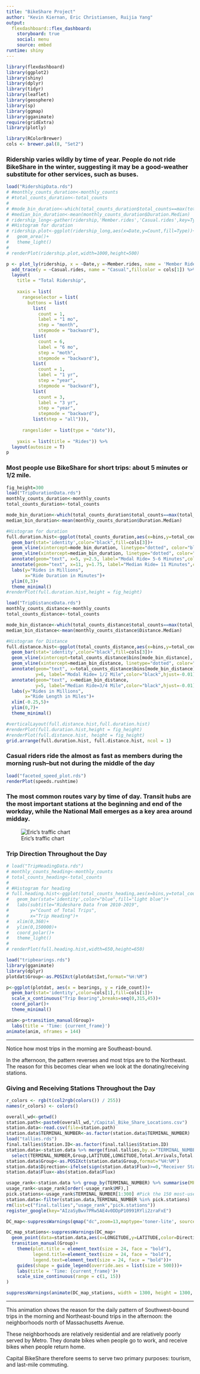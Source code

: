 ```yaml
---
title: "BikeShare Project"
author: "Kevin Kiernan, Eric Christiansen, Ruijia Yang"
output: 
  flexdashboard::flex_dashboard:
    storyboard: true
    social: menu
    source: embed
runtime: shiny
---
```


```r
library(flexdashboard)
library(ggplot2)
library(shiny)
library(dplyr)
library(tidyr)
library(leaflet)
library(geosphere)
library(sp)
library(ggmap)
library(gganimate)
require(gridExtra)
library(plotly)

library(RColorBrewer)
cols <- brewer.pal(8, "Set2")
```

### Ridership varies wildly by time of year. People do not ride BikeShare in the winter, suggesting it may be a good-weather substitute for other services, such as buses.
```r
load("RidershipData.rds")
# #monthly_counts_duration<-monthly_counts
# #total_counts_duration<-total_counts
# 
# #mode_bin_duration<-which(total_counts_duration$total_counts==max(total_counts_duration$total_counts))
# #median_bin_duration<-mean(monthly_counts_duration$Duration.Median)
# ridership_long<-gather(ridership,'Member.rides','Casual.rides',key=Type,value=Count)
# #Histogram for duration
# ridership.plot<-ggplot(ridership_long,aes(x=Date,y=Count,fill=Type))+
#   geom_area()+
#   theme_light()
# 
# renderPlot(ridership.plot,width=1000,height=500)

p <- plot_ly(ridership, x = ~Date,y =~Member.rides, name = 'Member Rides', type = 'scatter', mode = 'none', stackgroup = 'one', fillcolor = cols[3]) %>%
  add_trace(y = ~Casual.rides, name = "Casual",fillcolor = cols[1]) %>%
  layout(
    title = "Total Ridership",
    
    xaxis = list(
      rangeselector = list(
        buttons = list(
          list(
            count = 1,
            label = "1 mo",
            step = "month",
            stepmode = "backward"),
          list(
            count = 6,
            label = "6 mo",
            step = "moth",
            stepmode = "backward"),
          list(
            count = 1,
            label = "1 yr",
            step = "year",
            stepmode = "backward"),
          list(
            count = 3,
            label = "3 yr",
            step = "year",
            stepmode = "backward"),
          list(step = "all"))),
      
      rangeslider = list(type = "date")),
    
    yaxis = list(title = "Rides")) %>%
  layout(autosize = T)
p
```

### Most people use BikeShare for short trips: about 5 minutes or 1/2 mile.

```r
fig_height=300
load("TripDurationData.rds")
monthly_counts_duration<-monthly_counts
total_counts_duration<-total_counts

mode_bin_duration<-which(total_counts_duration$total_counts==max(total_counts_duration$total_counts))
median_bin_duration<-mean(monthly_counts_duration$Duration.Median)

#Histogram for duration
full.duration.hist<-ggplot(total_counts_duration,aes(x=bins,y=total_counts/1000000))+
  geom_bar(stat='identity',color="black",fill=cols[3])+
  geom_vline(xintercept=mode_bin_duration, linetype="dotted", color="black", size=0.75)+
  geom_vline(xintercept=median_bin_duration, linetype="dotted", color="black", size=0.75)+
  annotate(geom="text", x=5, y=2.5, label="Modal Ride= 5-6 Minutes",color="black",hjust=-0.01)+
  annotate(geom="text", x=11, y=1.75, label="Median Ride= 11 Minutes",color="black",hjust=-0.01)+
  labs(y="Rides in Millions",
       x="Ride Duration in Minutes")+
  ylim(0,3)+
  theme_minimal()
#renderPlot(full.duration.hist,height = fig_height)

load("TripDistanceData.rds")
monthly_counts_distance<-monthly_counts
total_counts_distance<-total_counts

mode_bin_distance<-which(total_counts_distance$total_counts==max(total_counts_distance$total_counts))
median_bin_distance<-mean(monthly_counts_distance$Distance.Median)

#Histogram for Distance
full.distance.hist<-ggplot(total_counts_distance,aes(x=bins,y=total_counts/1000000))+
  geom_bar(stat='identity',color="black",fill=cols[3])+
  geom_vline(xintercept=total_counts_distance$bins[mode_bin_distance], linetype="dotted", color="black", size=0.75)+
  geom_vline(xintercept=median_bin_distance, linetype="dotted", color="black", size=0.75)+
  annotate(geom="text", x=total_counts_distance$bins[mode_bin_distance], 
           y=6, label="Modal Ride= 1/2 Mile",color="black",hjust=-0.01)+
  annotate(geom="text", x=median_bin_distance, 
           y=5, label="Median Ride=3/4 Mile",color="black",hjust=-0.01)+
  labs(y="Rides in Millions",
       x="Ride Length in Miles")+
  xlim(-0.25,5)+
  ylim(0,7)+
  theme_minimal()

#verticalLayout(full.distance.hist,full.duration.hist)
#renderPlot(full.duration.hist,height = fig_height)
#renderPlot(full.distance.hist, height = fig_height)
grid.arrange(full.duration.hist, full.distance.hist, ncol = 1)
```

### Casual riders ride the almost as fast as members during the morning rush--but not during the middle of the day
```r
load("faceted_speed_plot.rds")
renderPlot(speeds.rushtime)
```

### The most common routes vary by time of day. Transit hubs are the most important stations at the beginning and end of the workday, while the National Mall emerges as a key area around midday.
![Eric's traffic chart](RoutesSpeeds.png)

### Trip Direction Throughout the Day

```r
# load("TripHeadingData.rds")
# monthly_counts_heading<-monthly_counts
# total_counts_heading<-total_counts
# 
# #Histogram for heading
# full.heading.hist<-ggplot(total_counts_heading,aes(x=bins,y=total_counts))+
#   geom_bar(stat='identity',color="blue",fill="light blue")+
#   labs(subtitle="Rideshare Data from 2010-2019",
#        y="Count of Total Trips",
#        x="Trip Heading")+
#   xlim(0,360)+
#   ylim(0,150000)+
#   coord_polar()+
#   theme_light()
# 
# renderPlot(full.heading.hist,width=650,height=650)

load("tripbearings.rds")
library(gganimate)
library(dplyr)
plotdat$Group<-as.POSIXct(plotdat$Int,format="%H:%M")

p<-ggplot(plotdat, aes(x = bearings, y = ride_count))+
  geom_bar(stat='identity',color=cols[1],fill=cols[1])+
  scale_x_continuous("Trip Bearing",breaks=seq(0,315,45))+
  coord_polar()+
  theme_minimal()

anim<-p+transition_manual(Group)+
  labs(title = 'Time: {current_frame}')
animate(anim, nframes = 144)
```

***

Notice how most trips in the morning are Southeast-bound. 

In the afternoon, the pattern reverses and most trips are to the Northeast. The reason for this becomes clear when we look at the donating/receiving stations.

### Giving and Receiving Stations Throughout the Day

```r
r_colors <- rgb(t(col2rgb(colors()) / 255))
names(r_colors) <- colors()

overall_wd<-getwd()
station.path<-paste0(overall_wd,"/Capital_Bike_Share_Locations.csv")
station.data<-read.csv(file=station.path)
station.data$TERMINAL_NUMBER<-as.factor(station.data$TERMINAL_NUMBER)
load("tallies.rds")
final.tallies$Station.ID<-as.factor(final.tallies$Station.ID)
station.data<-station.data %>% merge(final.tallies,by.x="TERMINAL_NUMBER",by.y="Station.ID") %>%
  select(TERMINAL_NUMBER,Group,LATITUDE,LONGITUDE,Total.Arrivals,Total.Departures,Flux,Total.Usage)
station.data$Group<-as.POSIXct(station.data$Group,format="%H:%M")
station.data$Direction<-ifelse(sign(station.data$Flux)>=0,"Receiver Station","Donator Station")
station.data$Flux<-abs(station.data$Flux)

usage_rank<-station.data %>% group_by(TERMINAL_NUMBER) %>% summarise(MF=max(abs(Flux)))
usage_rank<-usage_rank[order(-usage_rank$MF),]
pick.stations<-usage_rank$TERMINAL_NUMBER[1:300] #Pick the 150 most-used stations
station.data<-filter(station.data,TERMINAL_NUMBER %in% pick.stations)
rm(list=c("final.tallies","usage_rank","pick.stations"))
register_google(key="AIzaSyBwv7PRw5AE4v0DDpP10991RYli2zraFxE")

DC_map<-suppressWarnings(qmap("dc",zoom=13,maptype='toner-lite', source="stamen"))

DC_map_stations<-suppressWarnings(DC_map+
  geom_point(data=station.data,aes(x=LONGITUDE,y=LATITUDE,color=Direction,size=Flux,frame=Group))+
  transition_manual(Group)+
    theme(plot.title = element_text(size = 24, face = "bold"),
          legend.title=element_text(size = 24, face = "bold"),
          legend.text=element_text(size = 24, face = "bold"))+
    guides(shape = guide_legend(override.aes = list(size = 500)))+
    labs(title = 'Time: {current_frame}')+
    scale_size_continuous(range = c(1, 15))
)

suppressWarnings(animate(DC_map_stations, width = 1300, height = 1300, nframes=144, fps=5))
```

***

This animation shows the reason for the daily pattern of Southwest-bound trips in the morning and Northeast-bound trips in the afternoon: the neighborhoods north of Massachusetts Avenue.

These neighborhoods are relatively residential and are relatively poorly served by Metro. They donate bikes when people go to work, and receive bikes when people return home.

Capital BikeShare therefore seems to serve two primary purposes: tourism, and last-mile commuting.